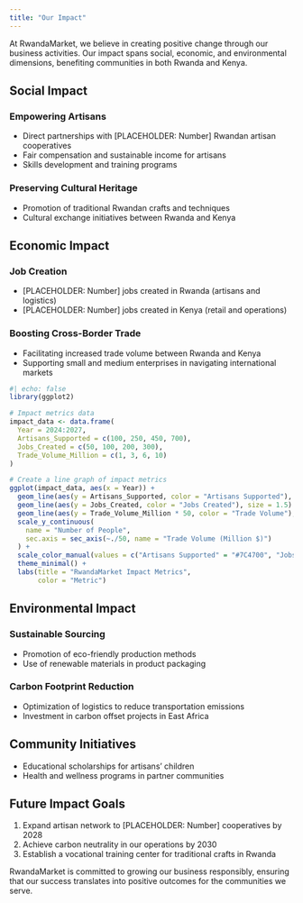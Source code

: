 ```yaml
---
title: "Our Impact"
---
```


At RwandaMarket, we believe in creating positive change through our business activities. Our impact spans social, economic, and environmental dimensions, benefiting communities in both Rwanda and Kenya.

## Social Impact

### Empowering Artisans

- Direct partnerships with [PLACEHOLDER: Number] Rwandan artisan cooperatives
- Fair compensation and sustainable income for artisans
- Skills development and training programs

### Preserving Cultural Heritage

- Promotion of traditional Rwandan crafts and techniques
- Cultural exchange initiatives between Rwanda and Kenya

## Economic Impact

### Job Creation

- [PLACEHOLDER: Number] jobs created in Rwanda (artisans and logistics)
- [PLACEHOLDER: Number] jobs created in Kenya (retail and operations)

### Boosting Cross-Border Trade

- Facilitating increased trade volume between Rwanda and Kenya
- Supporting small and medium enterprises in navigating international markets

```r
#| echo: false
library(ggplot2)

# Impact metrics data
impact_data <- data.frame(
  Year = 2024:2027,
  Artisans_Supported = c(100, 250, 450, 700),
  Jobs_Created = c(50, 100, 200, 300),
  Trade_Volume_Million = c(1, 3, 6, 10)
)

# Create a line graph of impact metrics
ggplot(impact_data, aes(x = Year)) +
  geom_line(aes(y = Artisans_Supported, color = "Artisans Supported"), size = 1.5) +
  geom_line(aes(y = Jobs_Created, color = "Jobs Created"), size = 1.5) +
  geom_line(aes(y = Trade_Volume_Million * 50, color = "Trade Volume"), size = 1.5) +
  scale_y_continuous(
    name = "Number of People",
    sec.axis = sec_axis(~./50, name = "Trade Volume (Million $)")
  ) +
  scale_color_manual(values = c("Artisans Supported" = "#7C4700", "Jobs Created" = "#00A86B", "Trade Volume" = "#FFA500")) +
  theme_minimal() +
  labs(title = "RwandaMarket Impact Metrics",
       color = "Metric")
```

## Environmental Impact

### Sustainable Sourcing

- Promotion of eco-friendly production methods
- Use of renewable materials in product packaging

### Carbon Footprint Reduction

- Optimization of logistics to reduce transportation emissions
- Investment in carbon offset projects in East Africa

## Community Initiatives

- Educational scholarships for artisans' children
- Health and wellness programs in partner communities

## Future Impact Goals

1. Expand artisan network to [PLACEHOLDER: Number] cooperatives by 2028
2. Achieve carbon neutrality in our operations by 2030
3. Establish a vocational training center for traditional crafts in Rwanda

RwandaMarket is committed to growing our business responsibly, ensuring that our success translates into positive outcomes for the communities we serve.
